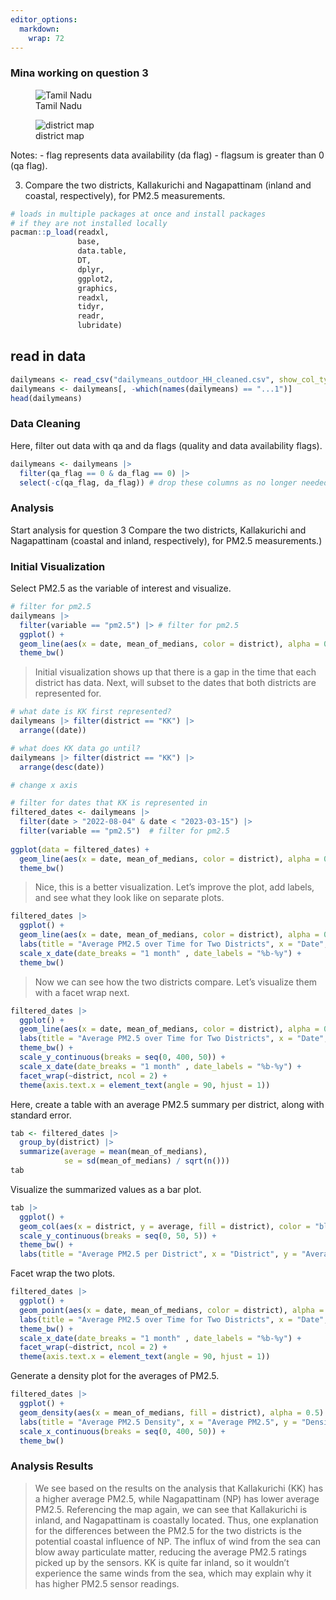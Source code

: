 ```yaml
---
editor_options: 
  markdown: 
    wrap: 72
---
```


### Mina working on question 3

![Tamil
Nadu](https://www.circleofblue.org/wp-content/uploads/2017/04/Tamil-Nadu-Map-all-stories.png)

![district map](district_map.jpg)

Notes: - flag represents data availability (da flag) - flagsum is
greater than 0 (qa flag). 

3)  Compare the two districts, Kallakurichi and Nagapattinam (inland and
    coastal, respectively), for PM2.5 measurements.

```r
# loads in multiple packages at once and install packages
# if they are not installed locally
pacman::p_load(readxl, 
               base,
               data.table,
               DT,
               dplyr,
               ggplot2,
               graphics,
               readxl,
               tidyr,
               readr, 
               lubridate)
```

## read in data
```r
dailymeans <- read_csv("dailymeans_outdoor_HH_cleaned.csv", show_col_types = FALSE)
dailymeans <- dailymeans[, -which(names(dailymeans) == "...1")]
head(dailymeans)
```

### Data Cleaning
Here, filter out data with qa and da flags (quality and data availability flags). 
```r
dailymeans <- dailymeans |> 
  filter(qa_flag == 0 & da_flag == 0) |> 
  select(-c(qa_flag, da_flag)) # drop these columns as no longer needed now 
```

### Analysis

Start analysis for question 3 Compare the two districts, Kallakurichi
and Nagapattinam (coastal and inland, respectively), for PM2.5
measurements.)

### Initial Visualization
Select PM2.5 as the variable of interest and visualize. 
```r
# filter for pm2.5 
dailymeans |> 
  filter(variable == "pm2.5") |> # filter for pm2.5 
  ggplot() + 
  geom_line(aes(x = date, mean_of_medians, color = district), alpha = 0.6) +
  theme_bw()
```

> Initial visualization shows up that there is a gap in the time that
> each district has data. Next, will subset to the dates that both
> districts are represented for.

```r
# what date is KK first represented? 
dailymeans |> filter(district == "KK") |> 
  arrange((date))
```

```r
# what does KK data go until? 
dailymeans |> filter(district == "KK") |> 
  arrange(desc(date))
```

```r
# change x axis 

# filter for dates that KK is represented in 
filtered_dates <- dailymeans |> 
  filter(date > "2022-08-04" & date < "2023-03-15") |> 
  filter(variable == "pm2.5")  # filter for pm2.5 
  
ggplot(data = filtered_dates) + 
  geom_line(aes(x = date, mean_of_medians, color = district), alpha = 0.6) +
  theme_bw()
```

> Nice, this is a better visualization. Let's improve the plot, add
> labels, and see what they look like on separate plots.

```r
filtered_dates |>
  ggplot() + 
  geom_line(aes(x = date, mean_of_medians, color = district), alpha = 0.5) + 
  labs(title = "Average PM2.5 over Time for Two Districts", x = "Date", y = "Average PM2.5") + 
  scale_x_date(date_breaks = "1 month" , date_labels = "%b-%y") + 
  theme_bw()
```

> Now we can see how the two districts compare. Let's visualize them with a facet wrap next. 

```r
filtered_dates |>
  ggplot() + 
  geom_line(aes(x = date, mean_of_medians, color = district), alpha = 0.5) + 
  labs(title = "Average PM2.5 over Time for Two Districts", x = "Date", y = "Average PM2.5") + 
  theme_bw() + 
  scale_y_continuous(breaks = seq(0, 400, 50)) + 
  scale_x_date(date_breaks = "1 month" , date_labels = "%b-%y") + 
  facet_wrap(~district, ncol = 2) + 
  theme(axis.text.x = element_text(angle = 90, hjust = 1))
```
Here, create a table with an average PM2.5 summary per district, along with standard error. 
```r
tab <- filtered_dates |>
  group_by(district) |>
  summarize(average = mean(mean_of_medians),
            se = sd(mean_of_medians) / sqrt(n()))
tab
```

Visualize the summarized values as a bar plot. 
```r
tab |> 
  ggplot() + 
  geom_col(aes(x = district, y = average, fill = district), color = "black") + 
  scale_y_continuous(breaks = seq(0, 50, 5)) + 
  theme_bw() + 
  labs(title = "Average PM2.5 per District", x = "District", y = "Average PM2.5")
```
Facet wrap the two plots. 
```r
filtered_dates |>
  ggplot() + 
  geom_point(aes(x = date, mean_of_medians, color = district), alpha = 0.6) + 
  labs(title = "Average PM2.5 over Time for Two Districts", x = "Date", y = "Average PM2.5") + 
  theme_bw() + 
  scale_x_date(date_breaks = "1 month" , date_labels = "%b-%y") + 
  facet_wrap(~district, ncol = 2) + 
  theme(axis.text.x = element_text(angle = 90, hjust = 1))
```

Generate a density plot for the averages of PM2.5. 
```r
filtered_dates |>
  ggplot() + 
  geom_density(aes(x = mean_of_medians, fill = district), alpha = 0.5) + 
  labs(title = "Average PM2.5 Density", x = "Average PM2.5", y = "Density") + 
  scale_x_continuous(breaks = seq(0, 400, 50)) + 
  theme_bw() 
```

### Analysis Results

> We see based on the results on the analysis that Kallakurichi (KK) has
> a higher average PM2.5, while Nagapattinam (NP) has lower average
> PM2.5. Referencing the map again, we can see that Kallakurichi is
> inland, and Nagapattinam is coastally located. Thus, one explanation
> for the differences between the PM2.5 for the two districts is the
> potential coastal influence of NP. The influx of wind from the sea can
> blow away particulate matter, reducing the average PM2.5 ratings
> picked up by the sensors. KK is quite far inland, so it wouldn't
> experience the same winds from the sea, which may explain why it has
> higher PM2.5 sensor readings.
